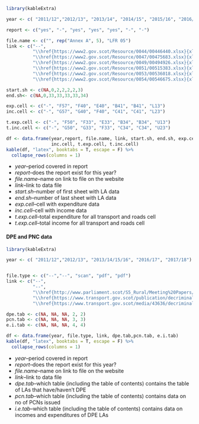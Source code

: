
```r
library(kableExtra)

year <- c( "2011/12","2012/13", "2013/14", "2014/15", "2015/16", "2016/17", "2017/18")

report <- c("yes", "-", "yes", "yes", "yes", "-", "-")

file.name <- c("", rep("Annex A", 5), "LFR 05")
link <- c("--", 
          "\\href{https://www2.gov.scot/Resource/0044/00446440.xlsx}{xlsx}", 
          "\\href{https://www2.gov.scot/Resource/0047/00475683.xlsx}{xlsx}",
          "\\href{https://www2.gov.scot/Resource/0049/00494926.xlsx}{xlsx}",
          "\\href{https://www2.gov.scot/Resource/0051/00515383.xlsx}{xlsx}",
          "\\href{https://www2.gov.scot/Resource/0053/00536018.xlsx}{xlsx}",
          "\\href{https://www2.gov.scot/Resource/0054/00546675.xlsx}{xlsx}")

start.sh <- c(NA,0,2,2,2,2,3)
end.sh<- c(NA,0,33,33,33,33,34)

exp.cell <- c("-", "F57", "F40", "E40", "B41", "B41", "L13")
inc.cell <- c("-", "G57", "G40", "F40", "C41", "C41", "L23")

t.exp.cell <- c("-", "F50", "F33", "E33", "B34", "B34", "U13")
t.inc.cell <- c("-", "G50", "G33", "F33", "C34", "C34", "U23")

df <- data.frame(year,report, file.name, link, start.sh, end.sh, exp.cell,
                 inc.cell, t.exp.cell, t.inc.cell)
kable(df, "latex", booktabs = T, escape = F) %>%
  collapse_rows(columns = 1)
```

* *year*--period covered in report
* *report*--does the report exist for this year?
* *file.name*--name on link to file on the website
* *link*--link to data file
* *start.sh*--number of first sheet with LA data
* *end.sh*--number of last sheet with LA data
* *exp.cell*--cell with expenditure data
* *inc.cell*--cell with income data
* *t.exp.cell*--total expenditure for all transport and roads cell
* *t.exp.cell*--total income for all transport and roads cell

#### DPE and PNC data

```r
library(kableExtra)

year <- c( "2011/12","2012/13", "2013/14/15/16", "2016/17", "2017/18")


file.type <- c("--","--", "scan", "pdf", "pdf")
link <- c("--", 
          "--",
          "\\href{http://www.parliament.scot/S5_Rural/Meeting%20Papers/20161221_REC_Committee_Public_Paper.pdf}{pdf}",
          "\\href{https://www.transport.gov.scot/publication/decriminalised-parking-enforcement-local-authorities-income-and-expenditure-2016-to-2017/}{pdf}",
          "\\href{https://www.transport.gov.scot/media/43636/decriminalised-parking-enforcement-income-expenditure-annual-report-2017-18.pdf}{pdf}")

dpe.tab <- c(NA, NA, NA, 2, 2)
pcn.tab <- c(NA, NA, NA, 3, 3)
e.i.tab <- c(NA, NA, NA, 4, 4)

df <- data.frame(year, file.type, link, dpe.tab,pcn.tab, e.i.tab)
kable(df, "latex", booktabs = T, escape = F) %>%
  collapse_rows(columns = 1)
```

* *year*--period covered in report
* *report*--does the report exist for this year?
* *file.name*--name on link to file on the website
* *link*--link to data file
* *dpe.tab*--which table (including the table of contents) contains the table of LAs that have/haven't DPE
* *pcn.tab*--which table (including the table of contents) contains data on no of PCNs issued
* *i.e.tab*--which table (including the table of contents) contains data on incomes and expenditures of DPE LAs